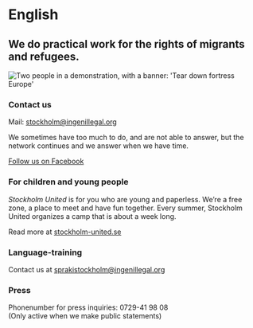 
# English

## We do practical work for the rights of migrants and refugees.

<Image
  src={sthlmEnglish}
  alt="Two people in a demonstration, with a banner: 'Tear down fortress Europe'"
/>

### Contact us

Mail: [stockholm@ingenillegal.org](mailto:stockholm@ingenillegal.org)

We sometimes have too much to do, and are not able to answer, but the network continues and we answer when we have time.

[Follow us on Facebook](https://www.facebook.com/Ingen-M%C3%A4nniska-%C3%A4r-Illegal-Stockholm-124647770935985/)

### For children and young people

_Stockholm United_ is for you who are young and paperless. We’re a free zone, a place to meet and have fun together. Every summer, Stockholm United organizes a camp that is about a week long.

Read more at [stockholm-united.se](https://stockholm-united.se)

### Language-training
Contact us at [sprakistockholm@ingenillegal.org](mailto:sprakistockholm@ingenillegal.org)

### Press

Phonenumber for press inquiries: 0729-41 98 08\
(Only active when we make public statements)
